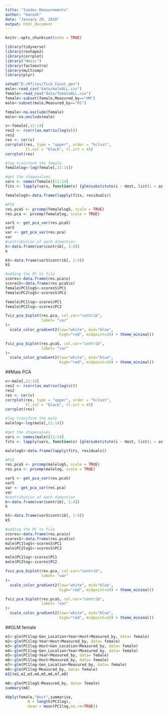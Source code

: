 ```yaml
---
title: "Ixodes Measurements"
author: "Hannah"
date: "January 29, 2018"
output: html_document
---
```


```r
knitr::opts_chunk$set(echo = TRUE)
```

```r
library(tidyverse)
library(reshape2)
library(corrplot)
library("Hmisc")
library(factoextra)
library(multcomp)
library(plyr)
```

```r
setwd("D:/Rfiles/Tick_Count_gen")
male<-read_csv("data/maleALL.csv")
female<-read_csv("data/femaleALL.csv")
female<-subset(female,Measured_by=="HM")
male<-subset(male,Measured_by=="RS")

female<-na.exclude(female)
male<-na.exclude(male)
```

```r
v<-female[,11:14]
res2 <- rcorr(as.matrix(log(v)))
res2
res <- cor(v)
corrplot(res, type = "upper", order = "hclust", 
         tl.col = "black", tl.srt = 45)
corrplot(res)

#log transform the female
femalelog<-log(female[,11:14])

#get the shapevalues
vars <- names(female)[11:14]
fits <- lapply(vars, function(x) {glm(substitute(i ~ Host, list(i = as.name(x))), data = female)})

femalelogS<-data.frame(lapply(fits, residuals))

#PCA 
res.pcaS <- prcomp(femalelogS, scale = TRUE)
res.pca <- prcomp(femalelog, scale = TRUE)

varS <- get_pca_var(res.pcaS)
varS
var <- get_pca_var(res.pca)
var
#contribution of each dimention
k<-data.frame(var$contrib[, 1:4])
k

kS<-data.frame(varS$contrib[, 1:4])
kS

#adding the PC to file
scores<-data.frame(res.pca$x)
scoresS<-data.frame(res.pcaS$x)
female$PC1logS<-scoresS$PC1
female$PC2logS<-scoresS$PC2

female$PC1log<-scores$PC1
female$PC2log<-scores$PC2
```

```r
fviz_pca_biplot(res.pca, col.var="contrib",
                label= "var"
)+
  scale_color_gradient2(low="white", mid="blue",
                        high="red", midpoint=24) + theme_minimal()
```

```r
fviz_pca_biplot(res.pcaS, col.var="contrib",
                label= "var"
)+
  scale_color_gradient2(low="white", mid="blue",
                        high="red", midpoint=24) + theme_minimal()
```

##Male PCA

```r
v<-male[,11:14]
res2 <- rcorr(as.matrix(log(v)))
res2
res <- cor(v)
corrplot(res, type = "upper", order = "hclust", 
         tl.col = "black", tl.srt = 45)
corrplot(res)

#log transform the male
malelog<-log(male[,11:14])

#get the shapevalues
vars <- names(male)[11:14]
fits <- lapply(vars, function(x) {glm(substitute(i ~ Host, list(i = as.name(x))), data = male)})

malelogS<-data.frame(lapply(fits, residuals))

#PCA 
res.pcaS <- prcomp(malelogS, scale = TRUE)
res.pca <- prcomp(malelog, scale = TRUE)

varS <- get_pca_var(res.pcaS)
varS
var <- get_pca_var(res.pca)
var
#contribution of each dimention
k<-data.frame(var$contrib[, 1:4])
k

kS<-data.frame(varS$contrib[, 1:4])
kS

#adding the PC to file
scores<-data.frame(res.pca$x)
scoresS<-data.frame(res.pcaS$x)
male$PC1logS<-scoresS$PC1
male$PC2logS<-scoresS$PC2

male$PC1log<-scores$PC1
male$PC2log<-scores$PC2
```

```r
fviz_pca_biplot(res.pca, col.var="contrib",
                label= "var"
)+
  scale_color_gradient2(low="white", mid="blue",
                        high="red", midpoint=24) + theme_minimal()
```

```r
fviz_pca_biplot(res.pcaS, col.var="contrib",
                label= "var"
)+
  scale_color_gradient2(low="white", mid="blue",
                        high="red", midpoint=24) + theme_minimal()
```

##GLM female

```r
m1<-glm(PC1log~Gen_Location+Year+Host+Measured_by, data= female)
m2<-glm(PC1log~Year+Host+Measured_by, data= female)
m3<-glm(PC1log~Host+Gen_Location+Measured_by, data= female)
m4<-glm(PC1log~Gen_Location+Year+Measured_by, data= female)
m5<-glm(PC1log~Year+Measured_by, data= female)
m6<-glm(PC1log~Host+Measured_by, data= female)
m7<-glm(PC1log~Gen_Location+Measured_by, data= female)
m8<-glm(PC1log~Measured_by, data= female)
AIC(m1,m2,m3,m4,m5,m6,m7,m8)
```

```r
m8<-glm(PC1logS~Measured_by, data= female)
summary(m8)

ddply(female,"Host",summarise,
          N = length(PC1log),
          mean = mean(PC1log,na.rm=TRUE))
```